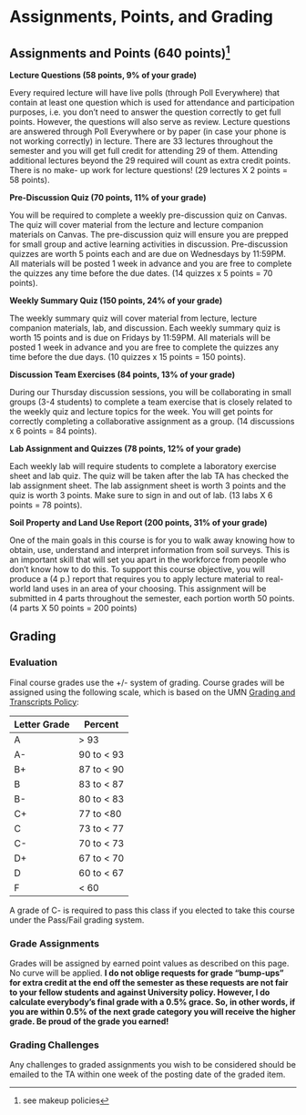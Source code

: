 # Assignments, Points, and Grading {#sec-assignments}

## Assignments and Points (640 points)[^assignments-points-grades-1] {#sec-assignments}

[^assignments-points-grades-1]: see makeup policies

**Lecture Questions (58 points, 9% of your grade)**

Every required lecture will have live polls (through Poll Everywhere) that contain at least one question which is used for attendance and participation purposes, i.e. you don't need to answer the question correctly to get full points. However, the questions will also serve as review. Lecture questions are answered through Poll Everywhere or by paper (in case your phone is not working correctly) in lecture. There are 33 lectures throughout the semester and you will get full credit for attending 29 of them. Attending additional lectures beyond the 29 required will count as extra credit points. There is no make- up work for lecture questions! (29 lectures X 2 points = 58 points).

**Pre-Discussion Quiz (70 points, 11% of your grade)**

You will be required to complete a weekly pre-discussion quiz on Canvas. The quiz will cover material from the lecture and lecture companion materials on Canvas. The pre-discussion quiz will ensure you are prepped for small group and active learning activities in discussion. Pre-discussion quizzes are worth 5 points each and are due on Wednesdays by 11:59PM. All materials will be posted 1 week in advance and you are free to complete the quizzes any time before the due dates. (14 quizzes x 5 points = 70 points).

**Weekly Summary Quiz (150 points, 24% of your grade)**

The weekly summary quiz will cover material from lecture, lecture companion materials, lab, and discussion. Each weekly summary quiz is worth 15 points and is due on Fridays by 11:59PM. All materials will be posted 1 week in advance and you are free to complete the quizzes any time before the due days. (10 quizzes x 15 points = 150 points).

**Discussion Team Exercises (84 points, 13% of your grade)**

During our Thursday discussion sessions, you will be collaborating in small groups (3-4 students) to complete a team exercise that is closely related to the weekly quiz and lecture topics for the week. You will get points for correctly completing a collaborative assignment as a group. (14 discussions x 6 points = 84 points).

**Lab Assignment and Quizzes (78 points, 12% of your grade)**

Each weekly lab will require students to complete a laboratory exercise sheet and lab quiz. The quiz will be taken after the lab TA has checked the lab assignment sheet. The lab assignment sheet is worth 3 points and the quiz is worth 3 points. Make sure to sign in and out of lab. (13 labs X 6 points = 78 points).

**Soil Property and Land Use Report (200 points, 31% of your grade)**

One of the main goals in this course is for you to walk away knowing how to obtain, use, understand and interpret information from soil surveys. This is an important skill that will set you apart in the workforce from people who don't know how to do this. To support this course objective, you will produce a (4 p.) report that requires you to apply lecture material to real-world land uses in an area of your choosing. This assignment will be submitted in 4 parts throughout the semester, each portion worth 50 points. (4 parts X 50 points = 200 points)

## Grading

### Evaluation

Final course grades use the +/- system of grading. Course grades will be assigned using the following scale, which is based on the UMN [Grading and Transcripts Policy](https://policy.umn.edu/education/gradingtranscripts):

| **Letter Grade** | **Percent** |
|------------------|-------------|
| A                | \> 93       |
| A-               | 90 to \< 93 |
| B+               | 87 to \< 90 |
| B                | 83 to \< 87 |
| B-               | 80 to \< 83 |
| C+               | 77 to \<80  |
| C                | 73 to \< 77 |
| C-               | 70 to \< 73 |
| D+               | 67 to \< 70 |
| D                | 60 to \< 67 |
| F                | \< 60       |

::: callout-note
A grade of C- is required to pass this class if you elected to take this course under the Pass/Fail grading system.
:::

### Grade Assignments

Grades will be assigned by earned point values as described on this page. No curve will be applied. **I do not oblige requests for grade "bump-ups" for extra credit at the end off the semester as these requests are not fair to your fellow students and against University policy. However, I do calculate everybody's final grade with a 0.5% grace. So, in other words, if you are within 0.5% of the next grade category you will receive the higher grade. Be proud of the grade you earned!**

### Grading Challenges

Any challenges to graded assignments you wish to be considered should be emailed to the TA within one week of the posting date of the graded item.
